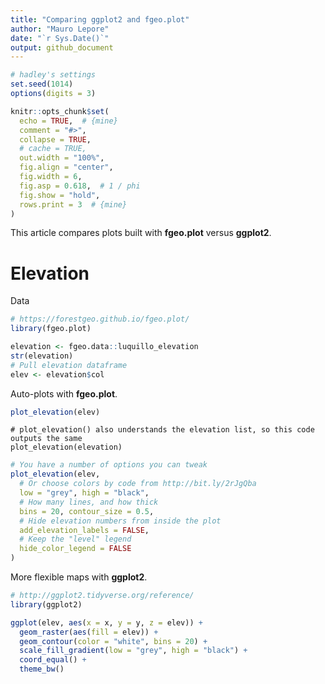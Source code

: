 ```yaml
---
title: "Comparing ggplot2 and fgeo.plot"
author: "Mauro Lepore"
date: "`r Sys.Date()`"
output: github_document
---
```


```r
# hadley's settings
set.seed(1014)
options(digits = 3)

knitr::opts_chunk$set(
  echo = TRUE,  # {mine}
  comment = "#>",
  collapse = TRUE,
  # cache = TRUE,
  out.width = "100%",
  fig.align = "center",
  fig.width = 6,
  fig.asp = 0.618,  # 1 / phi
  fig.show = "hold",
  rows.print = 3  # {mine}
)
```

This article compares plots built with __fgeo.plot__ versus __ggplot2__. 

# Elevation

Data

```r
# https://forestgeo.github.io/fgeo.plot/
library(fgeo.plot)

elevation <- fgeo.data::luquillo_elevation
str(elevation)
# Pull elevation dataframe
elev <- elevation$col
```

Auto-plots with __fgeo.plot__.

```r
plot_elevation(elev)
```

```
# plot_elevation() also understands the elevation list, so this code outputs the same
plot_elevation(elevation)
```

```r
# You have a number of options you can tweak
plot_elevation(elev,
  # Or choose colors by code from http://bit.ly/2rJgQba
  low = "grey", high = "black", 
  # How many lines, and how thick
  bins = 20, contour_size = 0.5,
  # Hide elevation numbers from inside the plot
  add_elevation_labels = FALSE, 
  # Keep the "level" legend
  hide_color_legend = FALSE
)
```

More flexible maps with __ggplot2__. 

```r
# http://ggplot2.tidyverse.org/reference/
library(ggplot2)

ggplot(elev, aes(x = x, y = y, z = elev)) +
  geom_raster(aes(fill = elev)) +
  geom_contour(color = "white", bins = 20) +
  scale_fill_gradient(low = "grey", high = "black") +
  coord_equal() +
  theme_bw()
```

